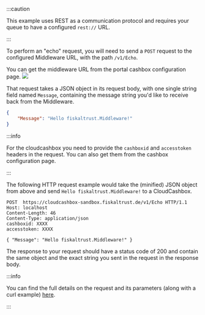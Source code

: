:::caution

This example uses REST as a communication protocol and requires your queue to have a configured `rest://` URL.

:::

To perform an "echo" request, you will need to send a `POST` request to the configured Middleware URL, with the path `/v1/Echo`.

You can get the middleware URL from the portal cashbox configuration page.
![](./media/cloudcashbox-url.png")

That request takes a JSON object in its request body, with one single string field named `Message`, containing the message string you'd like to receive back from the Middleware.

```JSON
{
    "Message": "Hello fiskaltrust.Middleware!"
}
```

:::info

For the cloudcashbox you need to provide the `cashboxid` and `accesstoken` headers in the request.
You can also get them from the cashbox configuration page.

:::

The following HTTP request example would take the (minified) JSON object from above and send `Hello fiskaltrust.Middleware!` to a CloudCashbox.

```http
POST  https://cloudcashbox-sandbox.fiskaltrust.de/v1/Echo HTTP/1.1
Host: localhost
Content-Length: 46
Content-Type: application/json
cashboxid: XXXX
accesstoken: XXXX

{ "Message": "Hello fiskaltrust.Middleware!" }
```

The response to your request should have a status code of 200 and contain the same object and the exact string you sent in the request in the response body.

:::info

You can find the full details on the request and its parameters (along with a curl example) [here](https://middleware-samples.docs.fiskaltrust.cloud/#11f73789-cf7d-4510-bf2c-d3698e954dac).

:::
